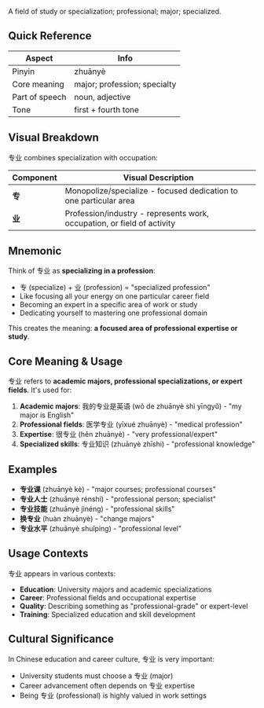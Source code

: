 A field of study or specialization; professional; major; specialized.

## Quick Reference

| Aspect         | Info                         |
| -------------- | ---------------------------- |
| Pinyin         | zhuānyè                      |
| Core meaning   | major; profession; specialty |
| Part of speech | noun, adjective              |
| Tone           | first + fourth tone          |

## Visual Breakdown

专业 combines specialization with occupation:

| Component | Visual Description                                                      |
| --------- | ----------------------------------------------------------------------- |
| **专**    | Monopolize/specialize - focused dedication to one particular area       |
| **业**    | Profession/industry - represents work, occupation, or field of activity |

## Mnemonic

Think of 专业 as **specializing in a profession**:

- 专 (specialize) + 业 (profession) = "specialized profession"
- Like focusing all your energy on one particular career field
- Becoming an expert in a specific area of work or study
- Dedicating yourself to mastering one professional domain

This creates the meaning: **a focused area of professional expertise or study**.

## Core Meaning & Usage

专业 refers to **academic majors, professional specializations, or expert fields**. It's used for:

1. **Academic majors**: 我的专业是英语 (wǒ de zhuānyè shì yīngyǔ) - "my major is English"
2. **Professional fields**: 医学专业 (yīxué zhuānyè) - "medical profession"
3. **Expertise**: 很专业 (hěn zhuānyè) - "very professional/expert"
4. **Specialized skills**: 专业知识 (zhuānyè zhīshi) - "professional knowledge"

## Examples

- **专业课** (zhuānyè kè) - "major courses; professional courses"
- **专业人士** (zhuānyè rénshì) - "professional person; specialist"
- **专业技能** (zhuānyè jìnéng) - "professional skills"
- **换专业** (huàn zhuānyè) - "change majors"
- **专业水平** (zhuānyè shuǐpíng) - "professional level"

## Usage Contexts

专业 appears in various contexts:

- **Education**: University majors and academic specializations
- **Career**: Professional fields and occupational expertise
- **Quality**: Describing something as "professional-grade" or expert-level
- **Training**: Specialized education and skill development

## Cultural Significance

In Chinese education and career culture, 专业 is very important:

- University students must choose a 专业 (major)
- Career advancement often depends on 专业 expertise
- Being 专业 (professional) is highly valued in work settings
